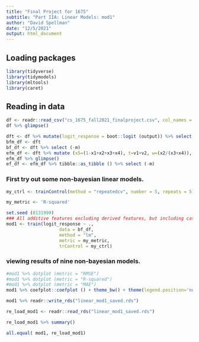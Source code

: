 ```yaml
---
title: "Final Project for 1675"
subtitle: "Part IIA: Linear Models: mod1"
author: "David Spellman"
date: "12/5/2021"
output: html_document
---
```


## Loading packages

```r
library(tidyverse)
library(tidymodels)
library(mltools)
library(caret)
```

## Reading in data

```r
df <- readr::read_csv("cs_1675_fall2021_finalproject.csv", col_names = TRUE)
df %>% glimpse()
```

```r
dft <- df %>% mutate(logit_response = boot::logit (output)) %>% select (-output)
bfm_df <- dft
bf_df <- dft %>% select (-m)
efm_df <- dft %>% mutate (x5=(1-x1+x2+x3+x4), t=v1+v2, w=(x2/(x3+x4)), z=(x1+x2)/(x4+x5))
efm_df %>% glimpse()
ef_df <- efm_df %>% tibble::as_tibble () %>% select (-m)
```

### First try out some non-bayesian linear models. 

```r
my_ctrl <- trainControl(method = "repeatedcv", number = 5, repeats = 5)
```

```r
my_metric <- 'R-squared'
```

```r
set.seed (8131999)
### All additive features excluding derived features, but including categorical inputs. 
mod1 <- train(logit_response ~ ., 
                    data = bf_df,
                    method = "lm",
                    metric = my_metric,
                    trControl = my_ctrl)
```

### viewing results of nine non-bayesian models. 

```r
#mod1 %>% dotplot (metric = "RMSE")
#mod1 %>% dotplot (metric = "R-squared")
#mod1 %>% dotplot (metric = "MAE")
mod1 %>% coefplot::coefplot () + theme_bw() + theme(legend.position='none')
```

```r
mod1 %>% readr::write_rds("linear_mod1_saved.rds")
```

```r
re_load_mod1 <- readr::read_rds("linear_mod1_saved.rds")
```

```r
re_load_mod1 %>% summary()
```

```r
all.equal( mod1, re_load_mod1)
```